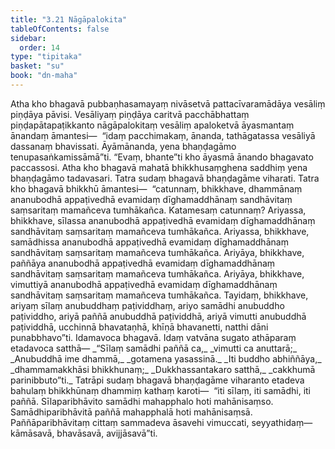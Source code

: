 ```yaml
---
title: "3.21 Nāgāpalokita"
tableOfContents: false
sidebar:
  order: 14
type: "tipitaka"
basket: "su"
book: "dn-maha"
---
```



<DynamicBreadcrumb />

<Division number="186" book="dn-maha" bookNo="7" page="101">

<Paragraph number="409" book="dn-maha">
Atha kho bhagavā pubbaṇhasamayaṃ nivāsetvā pattacīvaramādāya vesāliṃ piṇḍāya pāvisi. Vesāliyaṃ piṇḍāya caritvā pacchābhattaṃ piṇḍapātapaṭikkanto nāgāpalokitaṃ vesāliṃ apaloketvā āyasmantaṃ ānandaṃ āmantesi—  “idaṃ pacchimakaṃ, ānanda, tathāgatassa vesāliyā dassanaṃ bhavissati. Āyāmānanda, yena bhaṇḍagāmo tenupasaṅkamissāmā”ti. “Evaṃ, bhante”ti kho āyasmā ānando bhagavato paccassosi.
</Paragraph>

<Paragraph number="410" book="dn-maha">
Atha kho bhagavā mahatā bhikkhusaṃghena saddhiṃ yena bhaṇḍagāmo tadavasari. Tatra sudaṃ bhagavā bhaṇḍagāme viharati. Tatra kho bhagavā bhikkhū āmantesi—  “catunnaṃ, bhikkhave, dhammānaṃ ananubodhā appaṭivedhā evamidaṃ dīghamaddhānaṃ sandhāvitaṃ saṃsaritaṃ mamañceva tumhākañca. Katamesaṃ catunnaṃ? Ariyassa, bhikkhave, sīlassa ananubodhā appaṭivedhā evamidaṃ dīghamaddhānaṃ sandhāvitaṃ saṃsaritaṃ mamañceva tumhākañca. Ariyassa, bhikkhave, samādhissa ananubodhā appaṭivedhā evamidaṃ dīghamaddhānaṃ sandhāvitaṃ saṃsaritaṃ mamañceva tumhākañca. Ariyāya, bhikkhave, paññāya ananubodhā appaṭivedhā evamidaṃ dīghamaddhānaṃ sandhāvitaṃ saṃsaritaṃ mamañceva tumhākañca. Ariyāya, bhikkhave, vimuttiyā ananubodhā appaṭivedhā evamidaṃ dīghamaddhānaṃ sandhāvitaṃ saṃsaritaṃ mamañceva tumhākañca. Tayidaṃ, bhikkhave, ariyaṃ sīlaṃ anubuddhaṃ paṭividdhaṃ, ariyo samādhi anubuddho paṭividdho, ariyā paññā anubuddhā paṭividdhā, ariyā vimutti anubuddhā paṭividdhā, ucchinnā bhavataṇhā, khīṇā bhavanetti, natthi dāni punabbhavo”ti. Idamavoca bhagavā. Idaṃ vatvāna sugato athāparaṃ etadavoca satthā—
</Paragraph>

<Paragraph number="411" type="verses" book="dn-maha">
_“Sīlaṃ samādhi paññā ca,_  
_vimutti ca anuttarā;_  
_Anubuddhā ime dhammā,_  
_gotamena yasassinā._  

</Paragraph>

<Paragraph number="412" type="verses" book="dn-maha">
_Iti buddho abhiññāya,_  
_dhammamakkhāsi bhikkhunaṃ;_  
_Dukkhassantakaro satthā,_  
_cakkhumā parinibbuto”ti._  

</Paragraph>

<Paragraph number="413" book="dn-maha">
Tatrāpi sudaṃ bhagavā bhaṇḍagāme viharanto etadeva bahulaṃ bhikkhūnaṃ dhammiṃ kathaṃ karoti—  “iti sīlaṃ, iti samādhi, iti paññā. Sīlaparibhāvito samādhi mahapphalo hoti mahānisaṃso. Samādhiparibhāvitā paññā mahapphalā hoti mahānisaṃsā. Paññāparibhāvitaṃ cittaṃ sammadeva āsavehi vimuccati, seyyathidaṃ—  kāmāsavā, bhavāsavā, avijjāsavā”ti.
</Paragraph>
</Division>